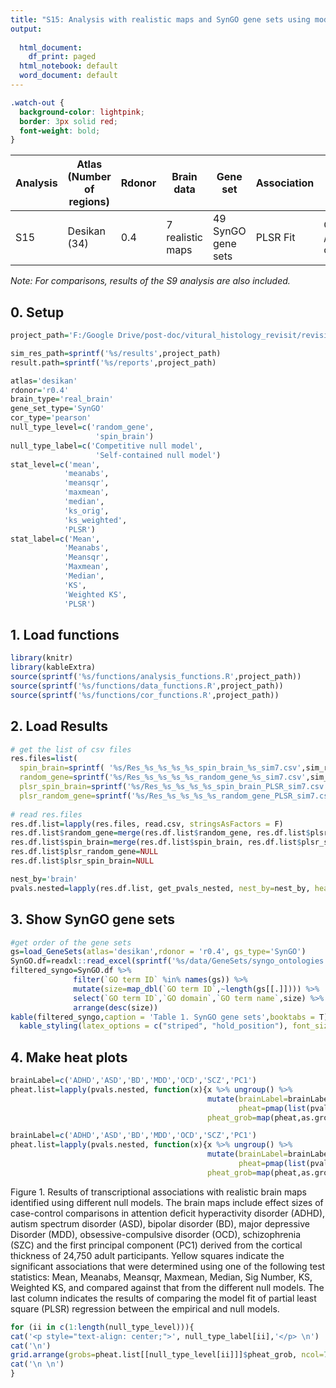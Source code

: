 ---
title: "S15: Analysis with realistic maps and SynGO gene sets using model fit of partial least square (PLS) regression"
output:
  
  html_document:
    df_print: paged
  html_notebook: default
  word_document: default
---

```{css, echo=FALSE}
.watch-out {
  background-color: lightpink;
  border: 3px solid red;
  font-weight: bold;
}
```

| Analysis | Atlas (Number of regions) | Rdonor | Brain data                            | Gene set                | Association          | Null model type        | Aggregation method                      |
|----------|--------------------------|--------|---------------------------------------|-------------------------|-----------------------|------------------------|-----------------------------------------|
| S15     | Desikan (34)             | 0.4    | 7 realistic maps | 49 SynGO gene sets | PLSR Fit   | Competitive / Self-contained  | NA |

*Note: For comparisons, results of the S9 analysis are also included.*


## 0. Setup
```{r echo=TRUE, message=FALSE, warning=FALSE, paged.print=FALSE}
project_path='F:/Google Drive/post-doc/vitural_histology_revisit/revision_code'

sim_res_path=sprintf('%s/results',project_path)
result.path=sprintf('%s/reports',project_path)

atlas='desikan'
rdonor='r0.4'
brain_type='real_brain'
gene_set_type='SynGO'
cor_type='pearson'
null_type_level=c('random_gene',
                   'spin_brain')
null_type_label=c('Competitive null model',
                   'Self-contained null model')
stat_level=c('mean',
            'meanabs',
            'meansqr',
            'maxmean',
            'median',
            'ks_orig',
            'ks_weighted',
            'PLSR')
stat_label=c('Mean',
            'Meanabs',
            'Meansqr',
            'Maxmean',
            'Median',
            'KS',
            'Weighted KS',
            'PLSR')
```

## 1. Load functions

```{r echo=TRUE, message=FALSE, warning=FALSE}
library(knitr)
library(kableExtra)
source(sprintf('%s/functions/analysis_functions.R',project_path))
source(sprintf('%s/functions/data_functions.R',project_path))
source(sprintf('%s/functions/cor_functions.R',project_path))
```

## 2. Load Results
```{r }

# get the list of csv files
res.files=list(
  spin_brain=sprintf( '%s/Res_%s_%s_%s_%s_spin_brain_%s_sim7.csv',sim_res_path,atlas,rdonor,brain_type,gene_set_type,cor_type),
  random_gene=sprintf('%s/Res_%s_%s_%s_%s_random_gene_%s_sim7.csv',sim_res_path,atlas,rdonor,brain_type,gene_set_type,cor_type),
  plsr_spin_brain=sprintf('%s/Res_%s_%s_%s_%s_spin_brain_PLSR_sim7.csv',sim_res_path,atlas,rdonor,brain_type,gene_set_type),
  plsr_random_gene=sprintf('%s/Res_%s_%s_%s_%s_random_gene_PLSR_sim7.csv',sim_res_path,atlas,rdonor,brain_type,gene_set_type))
 
# read res.files
res.df.list=lapply(res.files, read.csv, stringsAsFactors = F)
res.df.list$random_gene=merge(res.df.list$random_gene, res.df.list$plsr_random_gene, by=c('geneSet','sim_brain'))
res.df.list$spin_brain=merge(res.df.list$spin_brain, res.df.list$plsr_spin_brain, by=c('geneSet','sim_brain'))
res.df.list$plsr_random_gene=NULL
res.df.list$plsr_spin_brain=NULL

nest_by='brain'
pvals.nested=lapply(res.df.list, get_pvals_nested, nest_by=nest_by, heat_plot=F)
```

## 3. Show SynGO gene sets
```{r }
#get order of the gene sets
gs=load_GeneSets(atlas='desikan',rdonor = 'r0.4', gs_type='SynGO')
SynGO.df=readxl::read_excel(sprintf('%s/data/GeneSets/syngo_ontologies.xlsx',project_path))
filtered_syngo=SynGO.df %>% 
              filter(`GO term ID` %in% names(gs)) %>% 
              mutate(size=map_dbl(`GO term ID`,~length(gs[[.]]))) %>% 
              select(`GO term ID`,`GO domain`,`GO term name`,size) %>%
              arrange(desc(size))
kable(filtered_syngo,caption = 'Table 1. SynGO gene sets',booktabs = T) %>% 
  kable_styling(latex_options = c("striped", "hold_position"), font_size = 10)
```

## 4. Make heat plots
```{r,eval=FALSE,echo=T }
brainLabel=c('ADHD','ASD','BD','MDD','OCD','SCZ','PC1')
pheat.list=lapply(pvals.nested, function(x){x %>% ungroup() %>% 
                                            mutate(brainLabel=brainLabel,
                                                   pheat=pmap(list(pvals,brainLabel,list(filtered_syngo$`GO term ID`),list(stat_level),list(stat_label)),heat_plot_pvals_df), # use list to recycle fixed argument
                                            pheat_grob=map(pheat,as.grob))})
```
```{r,include=F}
brainLabel=c('ADHD','ASD','BD','MDD','OCD','SCZ','PC1')
pheat.list=lapply(pvals.nested, function(x){x %>% ungroup() %>% 
                                            mutate(brainLabel=brainLabel,
                                                   pheat=pmap(list(pvals,brainLabel,list(filtered_syngo$`GO term ID`),list(stat_level),list(stat_label)),heat_plot_pvals_df), # use list to recycle fixed argument
                                            pheat_grob=map(pheat,as.grob))})
```

Figure 1. Results of transcriptional associations with realistic brain maps identified using different null models. The brain maps include effect sizes of case-control comparisons in attention deficit hyperactivity disorder (ADHD), autism spectrum disorder (ASD), bipolar disorder (BD), major depressive Disorder (MDD), obsessive-compulsive disorder  (OCD), schizophrenia (SZC) and the first principal component (PC1) derived from the cortical thickness of 24,750 adult participants. Yellow squares indicate the significant associations that were determined using one of the following test statistics: Mean, Meanabs, Meansqr, Maxmean, Median, Sig Number, KS, Weighted KS, and compared against that from the different null models. The last column indicates the results of comparing the model fit of partial least square (PLSR) regression between the empirical and null models. 

```{r,results='asis',echo=TRUE,fig.height=15, fig.width=30}

for (ii in c(1:length(null_type_level))){
cat('<p style="text-align: center;">', null_type_label[ii],'</p> \n')
cat('\n')
grid.arrange(grobs=pheat.list[[null_type_level[ii]]]$pheat_grob, ncol=7)
cat('\n \n')
}
```

